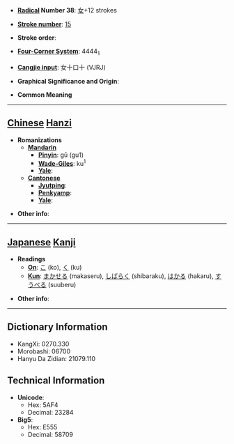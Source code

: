 * '''[[Wiktionary:Chinese radical index| Radical]] Number 38''': [[Wiktionary:Chinese radical index 女|女]]+12 strokes

* '''[[Wiktionary:Chinese total strokes index|Stroke number]]''': [[Wiktionary:Chinese total strokes index 15|15]]

* '''Stroke order''': 

* '''[[Wiktionary:Chinese four corner index|Four-Corner System]]''': 4444<sub>1</sub>

* '''[[Wiktionary:Chinese Cangjie index|Cangjie input]]''': 女十口十 (VJRJ)

* '''Graphical Significance and Origin''': 

* '''Common Meaning'''

----

== [[Chinese]] [[Hanzi]] ==

* '''Romanizations'''
** '''[[Mandarin]]'''
*** '''[[Pinyin]]''': gū (gu1)
*** '''[[Wade-Giles]]''': ku<sup>1</sup>
*** '''[[Yale]]''': 
** '''[[Cantonese]]'''
*** '''[[Jyutping]]''':
*** '''[[Penkyamp]]''': 
*** '''[[Yale]]''': 

* '''Other info''': 

----

== [[Japanese]] [[Kanji]] ==

* '''Readings'''
** '''[[On]]''': [[こ]] (ko), [[く]] (ku)
** '''[[Kun]]''': [[まかせる]] (makaseru), [[しばらく]] (shibaraku), [[はかる]] (hakaru), [[すうべる]] (suuberu)

* '''Other info''':  

----

== Dictionary Information ==

* KangXi: 0270.330
* Morobashi: 06700
* Hanyu Da Zidian: 21079.110

== Technical Information ==

* '''Unicode''':
** Hex: 5AF4
** Decimal: 23284
* '''Big5''':
** Hex: E555
** Decimal: 58709